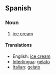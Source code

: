 == Spanish ==
=== Noun ===
# [[ice cream]]

==== Translations ====
*English: [[ice cream]]
*[[Interlingua]]: [[gelato]]
*[[Italian]]: [[gelato]]